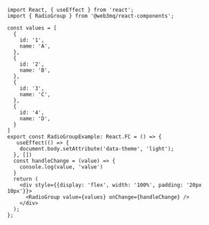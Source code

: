 ```tsx
import React, { useEffect } from 'react';
import { RadioGroup } from '@web3mq/react-components';

const values = [
  {
    id: '1',
    name: 'A',
  },
  {
    id: '2',
    name: 'B',
  },
  {
    id: '3',
    name: 'C',
  },
  {
    id: '4',
    name: 'D',
  }
]
export const RadioGroupExample: React.FC = () => {
   useEffect(() => {
    document.body.setAttribute('data-theme', 'light');
  }, [])
  const handleChange = (value) => {
    console.log(value, 'value')
  }
  return (
    <div style={{display: 'flex', width: '100%', padding: '20px 10px'}}>
      <RadioGroup value={values} onChange={handleChange} />
    </div>
  );
};
```
